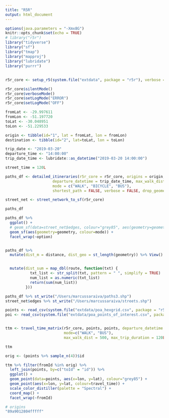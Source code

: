 ```yaml
---
title: "R5R"
output: html_document
---
```


```r
options(java.parameters = "-Xmx8G")
knitr::opts_chunk$set(echo = TRUE)
# library("r5r")
library("tidyverse")
library("sf")
library("tmap")
library("mapproj")
library("lubridate")
library("purrr")
```

## 

```r
r5r_core <- setup_r5(system.file("extdata", package = "r5r"), verbose = FALSE)
```

```r
r5r_core$silentMode()
r5r_core$verboseMode()
r5r_core$setLogMode("ERROR")
r5r_core$setLogMode("OFF")
```

```r
fromLat <- -29.997611
fromLon <- -51.197720
toLat <- -30.048951
toLon <- -51.229533

origin <- tibble(id="1", lat = fromLat, lon = fromLon)
destination <- tibble(id="2", lat=toLat, lon = toLon)

trip_date <- "2019-03-20"
departure_time <- "14:00:00"
trip_date_time <- lubridate::as_datetime("2019-03-20 14:00:00")

street_time = 120L

paths_df <- detailed_itineraries(r5r_core = r5r_core, origins = origin, destinations = destination, 
                     departure_datetime = trip_date_time, max_walk_dist = 0.8, 
                     mode = c("WALK", "BICYCLE", "BUS"),
                     shortest_path = FALSE, verbose = FALSE, drop_geometry = FALSE)

```

```r
street_net <- street_network_to_sf(r5r_core)
```

```r
paths_df
```

```r
paths_df %>%
  ggplot() +
  # geom_sf(data=street_net$edges, colour="grey85", aes(geometry=geometry)) +
  geom_sf(aes(geometry=geometry, colour=mode)) +
  facet_wrap(~option)
```
```r

```


```r
paths_df %>%
  mutate(dist_m = distance, dist_geo = st_length(geometry)) %>% View()


  mutate(dist_sum = map_dbl(route, function(txt) {
           txt_list <- str_split(txt, pattern = " ", simplify = TRUE)
           num_list = as.numeric(txt_list)
           return(sum(num_list))
         }))
```


```r
paths_df %>% st_write("/Users/marcussaraiva/paths3.shp")
street_net$edges %>% st_write("/Users/marcussaraiva/streets.shp")
```


```r
points <- read_csv(system.file("extdata/poa_hexgrid.csv", package = "r5r"))
poi <- read_csv(system.file("extdata/poa_points_of_interest.csv", package = "r5r"))
```

```r

```

```r
ttm <- travel_time_matrix(r5r_core, points, points, departure_datetime = trip_date_time, 
                          mode=c("WALK", "BUS"), 
                          max_walk_dist = 500, max_trip_duration = 120L, verbose = FALSE)
```

```r
ttm
```




```r
orig <- (points %>% sample_n(4))$id

ttm %>% filter(fromId %in% orig) %>%
  left_join(points, by=c("toId" = "id")) %>%
  ggplot() +
  geom_point(data=points, aes(x=lon, y=lat), colour="grey85") +
  geom_point(aes(x=lon, y=lat, colour=travel_time)) +
  scale_color_distiller(palette = "Spectral") +
  coord_map() +
  facet_wrap(~fromId)
```

```r
# origins
"89a9012804fffff"

```






